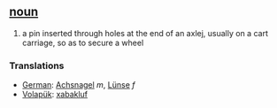 == [[noun]] ==
# a pin inserted through holes at the end of an axlej, usually on a cart carriage, so as to secure a wheel

=== Translations ===
*[[German]]: [[Achsnagel]] ''m'', [[Lünse]] ''f''
*[[Volapük]]: [[xabakluf]]
